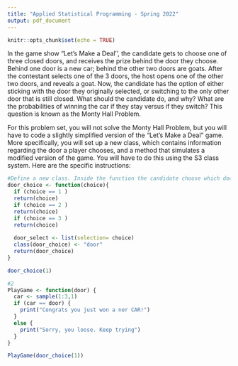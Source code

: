 ```yaml
---
title: "Applied Statistical Programming - Spring 2022"
output: pdf_document
---
```


```r
knitr::opts_chunk$set(echo = TRUE)
```

\begin{center}
{\Large{\textbf{Problem Set 3}}} \\
\vspace{4 bp}
Due Wednesday, March 2, 10:00 AM (Before Class) \\
\end{center}

\section*{Instructions}
\begin{enumerate}
  \item The following questions should each be answered within an R script. Be sure to provide many comments in the script to facilitate grading. Undocumented code will not be graded.
  \item Work on git. Fork the repository found at \url{https://github.com/johnsontr/AppliedStatisticalProgramming2022} and add your code for Problem Set 3, committing and pushing frequently. Use meaningful commit messages because these will affect your grade.
  \item You may work in teams, but each student should develop their own Rmarkdown file. To be clear, there should be no copy and paste. Each keystroke in the assignment should be your own.
  \item For students new to programming, this may take a while. Get started.
\end{enumerate}

\section*{Let's Make a Deal\footnote{\url{https://en.wikipedia.org/wiki/Let's_Make_a_Deal}}}
In the game show "Let's Make a Deal'', the candidate gets to choose one of three closed doors, and receives the prize behind the door they choose. Behind one door is a new car; behind the other two doors are goats. After the contestant selects one of the 3 doors, the host opens one of the other two doors, and reveals a goat. Now, the candidate has the option of either sticking with the door they originally selected, or switching to the only other door that is still closed. What should the candidate do, and why? What are the probabilities of winning the car if they stay versus if they switch? This question is known as the Monty Hall Problem.


\subsection*{Your tasks}
For this problem set, you will not solve the Monty Hall Problem, but you will have to code a slightly simplified version of the "Let's Make a Deal" game. More specifically, you will set up a new class, which contains information regarding the door a player chooses, and a method that simulates a modified version of the game. You will have to do this using the S3 class system. Here are the specific instructions:

\begin{enumerate}
  \item Define a new class: \texttt{door}. Objects of this class simply take on one numeric value: 1, 2, or 3 -- indicating which door a candidate chooses.
  \item Create a method for \texttt{door} objects that is called \texttt{PlayGame}. This method is supposed to do the following:
\begin{itemize}
  \item take the numeric value that is stored in the \texttt{door} object,
  \item draw a random number between 1 and 3 that presents the door behind which the car is hidden,
  \item compare the two numbers, and print a message congratulating a winning candidate that chose the correct door, or expressing sympathies for a losing candidate that chose the wrong door.
\end{itemize}
  \item Write: 
  \begin{itemize}
    \item a construction function that allows the user to create a \texttt{door} object,
    \item and a validation function that checks whether the value stored in \texttt{door} is actually an integer
  \end{itemize}
\end{enumerate}

```r
#Define a new class. Inside the function the candidate choose which door
door_choice <- function(choice){
  if (choice == 1 )
  return(choice)
  if (choice == 2 )
  return(choice)
  if (choice == 3 )
  return(choice)
  
  door_select <- list(selection= choice)
  class(door_choice) <- "door"
  return(door_choice)
}

door_choice(1)

#2
PlayGame <- function(door) {
  car <- sample(1:3,1)
  if (car == door) {
    print("Congrats you just won a ner CAR!")
  }
  else {
    print("Sorry, you loose. Keep trying")
  }
}

PlayGame(door_choice(1))
```
